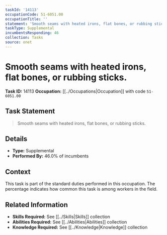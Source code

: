 ```yaml
---
taskId: '14113'
occupationCode: 51-6051.00
occupationTitle: ''
statement: 'Smooth seams with heated irons, flat bones, or rubbing sticks.'
taskType: Supplemental
incumbentsResponding: 46
collection: Tasks
source: onet
---
```

# Smooth seams with heated irons, flat bones, or rubbing sticks.

**Task ID:** 14113
**Occupation:** [[../Occupations|Occupation]] with code `51-6051.00`

## Task Statement

> Smooth seams with heated irons, flat bones, or rubbing sticks.

## Details

- **Type:** Supplemental
- **Performed By:** 46.0% of incumbents

## Context

This task is part of the standard duties performed in this occupation. The percentage indicates how common this task is among workers in the field.

## Related Information

- **Skills Required:** See [[../Skills|Skills]] collection
- **Abilities Required:** See [[../Abilities|Abilities]] collection
- **Knowledge Required:** See [[../Knowledge|Knowledge]] collection
